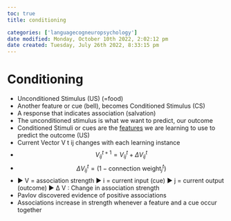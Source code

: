 ```yaml
---
toc: true
title: conditioning

categories: ['languagecogneuropsychology']
date modified: Monday, October 10th 2022, 2:02:12 pm
date created: Tuesday, July 26th 2022, 8:33:15 pm
---
```


# Conditioning
- Unconditioned Stimulus (US) (=food)
- Another feature or cue (bell), becomes Conditioned Stimulus (CS)
- A response that indicates association (salvation)
- The unconditioned stimulus is what we want to predict, our outcome
- Conditioned Stimuli or cues are the [features](Features.qmd) we are learning to use to predict the outcome (US)
- Current Vector V t ij changes with each learning instance
- $$V_{ij}^{t+1}= V_{ij}^{t}+ \Delta V_{ij}^{t}$$
- $$\Delta V_{ij}^{t}=(1-\text{connection weight}_{j}^{t})$$
- ▶ V = association strength ▶ i = current input (cue) ▶ j = current output (outcome) ▶ ∆ V : Change in association strength
- Pavlov discovered evidence of positive associations
- Associations increase in strength whenever a feature and a cue occur together



